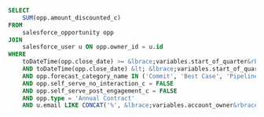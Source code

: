 ```sql
SELECT 
    SUM(opp.amount_discounted_c)
FROM 
    salesforce_opportunity opp
JOIN 
    salesforce_user u ON opp.owner_id = u.id
WHERE 
    toDateTime(opp.close_date) >= &lbrace;variables.start_of_quarter&rbrace;
    AND toDateTime(opp.close_date) &lt; &lbrace;variables.start_of_quarter&rbrace; + INTERVAL 3 MONTH
    AND opp.forecast_category_name IN ('Commit', 'Best Case', 'Pipeline')
    AND opp.self_serve_no_interaction_c = FALSE
    AND opp.self_serve_post_engagement_c = FALSE
    AND opp.type = 'Annual Contract'
    AND u.email LIKE CONCAT('%', &lbrace;variables.account_owner&rbrace;);
```